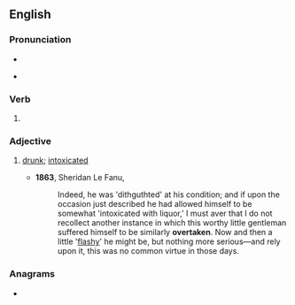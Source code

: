 ==English==

===Pronunciation===
* {{IPA|/ˈovəɹteɪkən/|lang=en}}
* {{audio|En-us-overtaken.ogg|Audio (US)|lang=en}}
*: {{rhymes|eɪkən|lang=en}}

===Verb===
{{head|en|past participle}}

# {{past participle of|overtake|lang=en|nocat=1}}

===Adjective===
{{en-adj}}

# {{lb|en|archaic}} [[drunk]]; [[intoxicated]]
#* '''1863''', Sheridan Le Fanu, ''{{w|The House by the Churchyard}}''
#*: Indeed, he was 'dithguthted' at his condition; and if upon the occasion just described he had allowed himself to be somewhat 'intoxicated with liquor,' I must aver that I do not recollect another instance in which this worthy little gentleman suffered himself to be similarly '''overtaken'''. Now and then a little '[[flashy]]' he might be, but nothing more serious—and rely upon it, this was no common virtue in those days.

===Anagrams===
* {{anagrams|en|a=aeeknortv|taken over}}